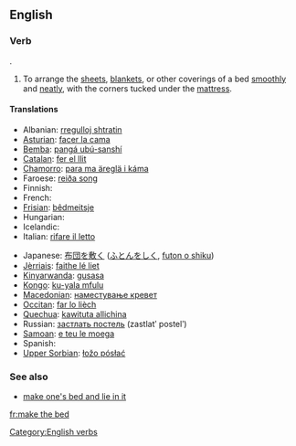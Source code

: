 ==English==

===Verb===
{{infl|en|verb|head=[[to]] [[make]] [[the]] [[bed]]}}.

# To arrange the [[sheet]]s, [[blanket]]s, or other coverings of a bed [[smoothly]] and [[neat]]ly, with the corners tucked under the [[mattress]].

====Translations====
{{trans-top|arrange sheets, etc smoothly and neatly}}
* Albanian: [[rregulloj shtratin]]
* [[Asturian]]: [[facer la cama]]
* [[Bemba]]: [[pangá ubú-sanshí]]
* [[Catalan]]: [[fer el llit]]
* [[Chamorro]]: [[para ma äreglä i káma]]
* Faroese: [[reiða song]]
* Finnish: {{t|fi|pedata}}
* French: {{t+|fr|faire le lit}}
* [[Frisian]]: [[bêdmeitsje]]
* Hungarian: {{t+|hu|ágyaz}}
* Icelandic: {{t-|is|búa um rúmið}}
* Italian: [[rifare il letto]]
{{trans-mid}}
* Japanese: [[布団を敷く]] ([[ふとんをしく]], [[futon o shiku]])
* [[Jèrriais]]: [[faithe lé liet]]
* [[Kinyarwanda]]: [[gusasa]]
* [[Kongo]]: [[ku-yala mfulu]]
* [[Macedonian]]: [[наместување кревет]]
* [[Occitan]]: [[far lo lièch]]
* [[Quechua]]: [[kawituta allichina]]
* Russian: [[застлать постель]] (zastlatʹ postelʹ)
* [[Samoan]]: [[e teu le moega]]
* Spanish: {{t+|es|hacer la cama}}
* [[Upper Sorbian]]: [[łožo pósłać]]
{{trans-bottom}}

===See also===
* [[make one's bed and lie in it]]

[[Category:English verbs]]

[[fr:make the bed]]